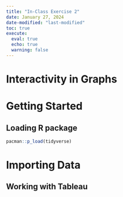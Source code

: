 ```yaml
---
title: "In-Class Exercise 2"
date: January 27, 2024
date-modified: "last-modified"
toc: true
execute: 
  eval: true
  echo: true
  warning: false
---
```


# Interactivity in Graphs

# Getting Started

## Loading R package

```r
pacman::p_load(tidyverse)
```

# Importing Data

## Working with Tableau
